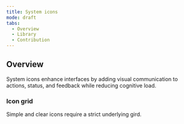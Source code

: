 ```yaml
---
title: System icons
mode: draft
tabs:
  - Overview
  - Library
  - Contribution
---
```



## Overview

System icons enhance interfaces by adding visual communication to actions, status, and feedback while reducing cognitive load. 


### Icon grid

Simple and clear icons require a strict underlying gird. 

